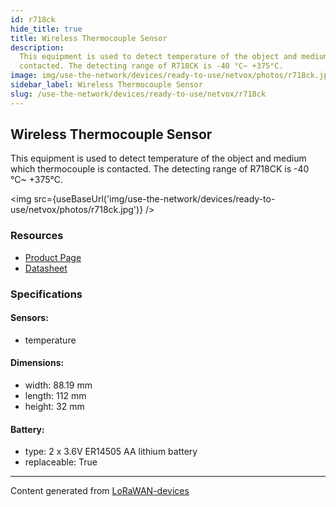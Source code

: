 ```yaml
---
id: r718ck
hide_title: true
title: Wireless Thermocouple Sensor
description:
  This equipment is used to detect temperature of the object and medium which thermocouple is
  contacted. The detecting range of R718CK is -40 °C~ +375°C.
image: img/use-the-network/devices/ready-to-use/netvox/photos/r718ck.jpg
sidebar_label: Wireless Thermocouple Sensor
slug: /use-the-network/devices/ready-to-use/netvox/r718ck
---
```



## Wireless Thermocouple Sensor

This equipment is used to detect temperature of the object and medium which thermocouple is
contacted. The detecting range of R718CK is -40 °C~ +375°C.

<img src={useBaseUrl('img/use-the-network/devices/ready-to-use/netvox/photos/r718ck.jpg')} />

### Resources

- [Product Page](http://www.netvox.com.tw/product.asp?pro=R718CK)
- [Datasheet](http://www.netvox.com.tw/um/R718CK/R718CKdatasheet.pdf)

### Specifications

#### Sensors:

- temperature

#### Dimensions:

- width: 88.19 mm
- length: 112 mm
- height: 32 mm

#### Battery:

- type: 2 x 3.6V ER14505 AA lithium battery
- replaceable: True

---

Content generated from [LoRaWAN-devices](https://github.com/TheThingsNetwork/lorawan-devices)
